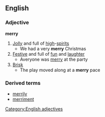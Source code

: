 ==English==
===Adjective===
'''merry'''
#[[Jolly]] and full of [[high]]-[[spirit]]s
#* We had a very '''merry''' Christmas
#[[Festive]] and full of [[fun]] and [[laughter]]
#* Averyone was [[merry]] at the party
#[[Brisk]]
#* The play moved along at a '''merry''' pace
===Derived terms===
*[[merrily]]
*[[merriment]]
[[Category:English adjectives]]